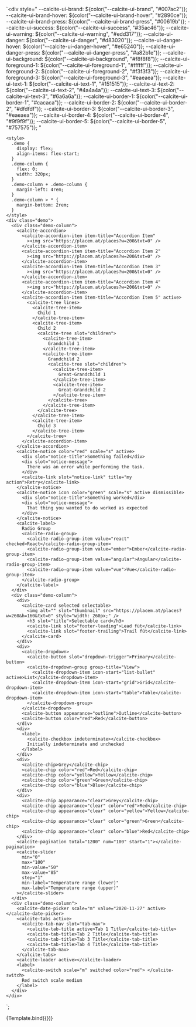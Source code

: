 

<Meta title="Overview/Custom Theme" />

<Description markdown={markdown}></Description>

  `<div
    style="
      --calcite-ui-brand: ${color("--calcite-ui-brand", "#007ac2")};
      --calcite-ui-brand-hover: ${color("--calcite-ui-brand-hover", "#2890ce")};
      --calcite-ui-brand-press: ${color("--calcite-ui-brand-press", "#00619b")};
      --calcite-ui-success: ${color("--calcite-ui-success", "#35ac46")};
      --calcite-ui-warning: ${color("--calcite-ui-warning", "#edd317")};
      --calcite-ui-danger: ${color("--calcite-ui-danger", "#d83020")};
      --calcite-ui-danger-hover: ${color("--calcite-ui-danger-hover", "#e65240")};
      --calcite-ui-danger-press: ${color("--calcite-ui-danger-press", "#a82b1e")};
      --calcite-ui-background: ${color("--calcite-ui-background", "#f8f8f8")};
      --calcite-ui-foreground-1: ${color("--calcite-ui-foreground-1", "#ffffff")};
      --calcite-ui-foreground-2: ${color("--calcite-ui-foreground-2", "#f3f3f3")};
      --calcite-ui-foreground-3: ${color("--calcite-ui-foreground-3", "#eaeaea")};
      --calcite-ui-text-1: ${color("--calcite-ui-text-1", "#151515")};
      --calcite-ui-text-2: ${color("--calcite-ui-text-2", "#4a4a4a")};
      --calcite-ui-text-3: ${color("--calcite-ui-text-3", "#6a6a6a")};
      --calcite-ui-border-1: ${color("--calcite-ui-border-1", "#cacaca")};
      --calcite-ui-border-2: ${color("--calcite-ui-border-2", "#dfdfdf")};
      --calcite-ui-border-3: ${color("--calcite-ui-border-3", "#eaeaea")};
      --calcite-ui-border-4: ${color("--calcite-ui-border-4", "#9f9f9f")};
      --calcite-ui-border-5: ${color("--calcite-ui-border-5", "#757575")};
    "
  >
    <style>
      .demo {
        display: flex;
        align-items: flex-start;
      }
      .demo-column {
        flex: 0;
        width: 320px;
      }
      .demo-column + .demo-column {
        margin-left: 4rem;
      }
      .demo-column > * {
        margin-bottom: 2rem;
      }
    </style>
    <div class="demo">
      <div class="demo-column">
        <calcite-accordion>
          <calcite-accordion-item item-title="Accordion Item"
            ><img src="https://placem.at/places?w=200&txt=0" />
          </calcite-accordion-item>
          <calcite-accordion-item item-title="Accordion Item 2"
            ><img src="https://placem.at/places?w=200&txt=0" />
          </calcite-accordion-item>
          <calcite-accordion-item item-title="Accordion Item 3"
            ><img src="https://placem.at/places?w=200&txt=0" />
          </calcite-accordion-item>
          <calcite-accordion-item item-title="Accordion Item 4"
            ><img src="https://placem.at/places?w=200&txt=0" />
          </calcite-accordion-item>
          <calcite-accordion-item item-title="Accordion Item 5" active>
            <calcite-tree lines>
              <calcite-tree-item>
                Child 1
              </calcite-tree-item>
              <calcite-tree-item>
                Child 2
                <calcite-tree slot="children">
                  <calcite-tree-item>
                    Grandchild 1
                  </calcite-tree-item>
                  <calcite-tree-item>
                    Grandchild 2
                    <calcite-tree slot="children">
                      <calcite-tree-item>
                        Great-Grandchild 1
                      </calcite-tree-item>
                      <calcite-tree-item>
                        Great-Grandchild 2
                      </calcite-tree-item>
                    </calcite-tree>
                  </calcite-tree-item>
                </calcite-tree>
              </calcite-tree-item>
              <calcite-tree-item>
                Child 3
              </calcite-tree-item>
            </calcite-tree>
          </calcite-accordion-item>
        </calcite-accordion>
        <calcite-notice color="red" scale="s" active>
          <div slot="notice-title">Something failed</div>
          <div slot="notice-message">
            There was an error while performing the task.
          </div>
          <calcite-link slot="notice-link" title="my action">Retry</calcite-link>
        </calcite-notice>
        <calcite-notice icon color="green" scale="s" active dismissible>
          <div slot="notice-title">Something worked</div>
          <div slot="notice-message">
            That thing you wanted to do worked as expected
          </div>
        </calcite-notice>
        <calcite-label>
          Radio Group
          <calcite-radio-group>
            <calcite-radio-group-item value="react" checked>React</calcite-radio-group-item>
            <calcite-radio-group-item value="ember">Ember</calcite-radio-group-item>
            <calcite-radio-group-item value="angular">Angular</calcite-radio-group-item>
            <calcite-radio-group-item value="vue">Vue</calcite-radio-group-item>
          </calcite-radio-group>
        </calcite-label>
      </div>
      <div class="demo-column">
        <div>
          <calcite-card selected selectable>
            <img alt="" slot="thumbnail" src="https://placem.at/places?w=260&h=160&txt=0" style="width: 260px;" />
            <h3 slot="title">Selectable card</h3>
            <calcite-link slot="footer-leading">Lead füt</calcite-link>
            <calcite-link slot="footer-trailing">Trail füt</calcite-link>
          </calcite-card>
        </div>
        <div>
          <calcite-dropdown>
            <calcite-button slot="dropdown-trigger">Primary</calcite-button>
            <calcite-dropdown-group group-title="View">
              <calcite-dropdown-item icon-start="list-bullet" active>List</calcite-dropdown-item>
              <calcite-dropdown-item icon-start="grid">Grid</calcite-dropdown-item>
              <calcite-dropdown-item icon-start="table">Table</calcite-dropdown-item>
            </calcite-dropdown-group>
          </calcite-dropdown>
          <calcite-button appearance="outline">Outline</calcite-button>
          <calcite-button color="red">Red</calcite-button>
        </div>
        <div>
          <label>
            <calcite-checkbox indeterminate></calcite-checkbox>
            Initially indeterminate and unchecked
          </label>
        </div>
        <div>
          <calcite-chip>Grey</calcite-chip>
          <calcite-chip color="red">Red</calcite-chip>
          <calcite-chip color="yellow">Yellow</calcite-chip>
          <calcite-chip color="green">Green</calcite-chip>
          <calcite-chip color="blue">Blue</calcite-chip>
        </div>
        <div>
          <calcite-chip appearance="clear">Grey</calcite-chip>
          <calcite-chip appearance="clear" color="red">Red</calcite-chip>
          <calcite-chip appearance="clear" color="yellow">Yellow</calcite-chip>
          <calcite-chip appearance="clear" color="green">Green</calcite-chip>
          <calcite-chip appearance="clear" color="blue">Red</calcite-chip>
        </div>
        <calcite-pagination total="1200" num="100" start="1"></calcite-pagination>
        <calcite-slider
          min="0"
          max="100"
          min-value="50"
          max-value="85"
          step="1"
          min-label="Temperature range (lower)"
          max-label="Temperature range (upper)"
        ></calcite-slider>
      </div>
      <div class="demo-column">
        <calcite-date-picker scale="m" value="2020-11-27" active></calcite-date-picker>
        <calcite-tabs active>
          <calcite-tab-nav slot="tab-nav">
            <calcite-tab-title active>Tab 1 Title</calcite-tab-title>
            <calcite-tab-title>Tab 2 Title</calcite-tab-title>
            <calcite-tab-title>Tab 3 Title</calcite-tab-title>
            <calcite-tab-title>Tab 4 Title</calcite-tab-title>
          </calcite-tab-nav>
        </calcite-tabs>
        <calcite-loader active></calcite-loader>
        <label>
          <calcite-switch scale="m" switched color="red"> </calcite-switch>
          Red switch scale medium
        </label>
      </div>
    </div>
  </div>`;

<Story name="Interactive Example">{Template.bind({})}</Story>
